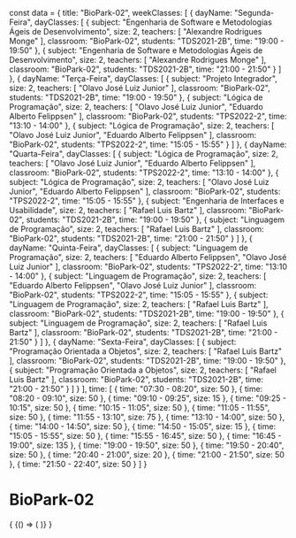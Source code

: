const data = {
  title: "BioPark-02",
  weekClasses: [
    {
      dayName: "Segunda-Feira",
      dayClasses: [
        {
          subject: "Engenharia de Software e Metodologias Ágeis de Desenvolvimento",
          size: 2,
          teachers: [
            "Alexandre Rodrigues Monge"
          ],
          classroom: "BioPark-02",
          students: "TDS2021-2B",
          time: "19:00 - 19:50"
        },
        {
          subject: "Engenharia de Software e Metodologias Ágeis de Desenvolvimento",
          size: 2,
          teachers: [
            "Alexandre Rodrigues Monge"
          ],
          classroom: "BioPark-02",
          students: "TDS2021-2B",
          time: "21:00 - 21:50"
        }
      ]
    },
    {
      dayName: "Terça-Feira",
      dayClasses: [
        {
          subject: "Projeto Integrador",
          size: 2,
          teachers: [
            "Olavo José Luiz Junior"
          ],
          classroom: "BioPark-02",
          students: "TDS2021-2B",
          time: "19:00 - 19:50"
        },
        {
          subject: "Lógica de Programação",
          size: 2,
          teachers: [
            "Olavo José Luiz Junior",
            "Eduardo Alberto Felippsen"
          ],
          classroom: "BioPark-02",
          students: "TPS2022-2",
          time: "13:10 - 14:00"
        },
        {
          subject: "Lógica de Programação",
          size: 2,
          teachers: [
            "Olavo José Luiz Junior",
            "Eduardo Alberto Felippsen"
          ],
          classroom: "BioPark-02",
          students: "TPS2022-2",
          time: "15:05 - 15:55"
        }
      ]
    },
    {
      dayName: "Quarta-Feira",
      dayClasses: [
        {
          subject: "Lógica de Programação",
          size: 2,
          teachers: [
            "Olavo José Luiz Junior",
            "Eduardo Alberto Felippsen"
          ],
          classroom: "BioPark-02",
          students: "TPS2022-2",
          time: "13:10 - 14:00"
        },
        {
          subject: "Lógica de Programação",
          size: 2,
          teachers: [
            "Olavo José Luiz Junior",
            "Eduardo Alberto Felippsen"
          ],
          classroom: "BioPark-02",
          students: "TPS2022-2",
          time: "15:05 - 15:55"
        },
        {
          subject: "Engenharia de Interfaces e Usabilidade",
          size: 2,
          teachers: [
            "Rafael Luis Bartz"
          ],
          classroom: "BioPark-02",
          students: "TDS2021-2B",
          time: "19:00 - 19:50"
        },
        {
          subject: "Linguagem de Programação",
          size: 2,
          teachers: [
            "Rafael Luis Bartz"
          ],
          classroom: "BioPark-02",
          students: "TDS2021-2B",
          time: "21:00 - 21:50"
        }
      ]
    },
    {
      dayName: "Quinta-Feira",
      dayClasses: [
        {
          subject: "Linguagem de Programação",
          size: 2,
          teachers: [
            "Eduardo Alberto Felippsen",
            "Olavo José Luiz Junior"
          ],
          classroom: "BioPark-02",
          students: "TPS2022-2",
          time: "13:10 - 14:00"
        },
        {
          subject: "Linguagem de Programação",
          size: 2,
          teachers: [
            "Eduardo Alberto Felippsen",
            "Olavo José Luiz Junior"
          ],
          classroom: "BioPark-02",
          students: "TPS2022-2",
          time: "15:05 - 15:55"
        },
        {
          subject: "Linguagem de Programação",
          size: 2,
          teachers: [
            "Rafael Luis Bartz"
          ],
          classroom: "BioPark-02",
          students: "TDS2021-2B",
          time: "19:00 - 19:50"
        },
        {
          subject: "Linguagem de Programação",
          size: 2,
          teachers: [
            "Rafael Luis Bartz"
          ],
          classroom: "BioPark-02",
          students: "TDS2021-2B",
          time: "21:00 - 21:50"
        }
      ]
    },
    {
      dayName: "Sexta-Feira",
      dayClasses: [
        {
          subject: "Programação Orientada a Objetos",
          size: 2,
          teachers: [
            "Rafael Luis Bartz"
          ],
          classroom: "BioPark-02",
          students: "TDS2021-2B",
          time: "19:00 - 19:50"
        },
        {
          subject: "Programação Orientada a Objetos",
          size: 2,
          teachers: [
            "Rafael Luis Bartz"
          ],
          classroom: "BioPark-02",
          students: "TDS2021-2B",
          time: "21:00 - 21:50"
        }
      ]
    }
  ],
  time: [
    {
      time: "07:30 - 08:20",
      size: 50
    },
    {
      time: "08:20 - 09:10",
      size: 50
    },
    {
      time: "09:10 - 09:25",
      size: 15
    },
    {
      time: "09:25 - 10:15",
      size: 50
    },
    {
      time: "10:15 - 11:05",
      size: 50
    },
    {
      time: "11:05 - 11:55",
      size: 50
    },
    {
      time: "11:55 - 13:10",
      size: 75
    },
    {
      time: "13:10 - 14:00",
      size: 50
    },
    {
      time: "14:00 - 14:50",
      size: 50
    },
    {
      time: "14:50 - 15:05",
      size: 15
    },
    {
      time: "15:05 - 15:55",
      size: 50
    },
    {
      time: "15:55 - 16:45",
      size: 50
    },
    {
      time: "16:45 - 19:00",
      size: 135
    },
    {
      time: "19:00 - 19:50",
      size: 50
    },
    {
      time: "19:50 - 20:40",
      size: 50
    },
    {
      time: "20:40 - 21:00",
      size: 20
    },
    {
      time: "21:00 - 21:50",
      size: 50
    },
    {
      time: "21:50 - 22:40",
      size: 50
    }
  ]
}

# BioPark-02

<div>
  {
    <BrowserOnly>
      {() => (
        <Grid
          title={data.title}
          weekClasses={data.weekClasses}
          time={data.time}
        />
      )}
    </BrowserOnly>
  }
</div>
